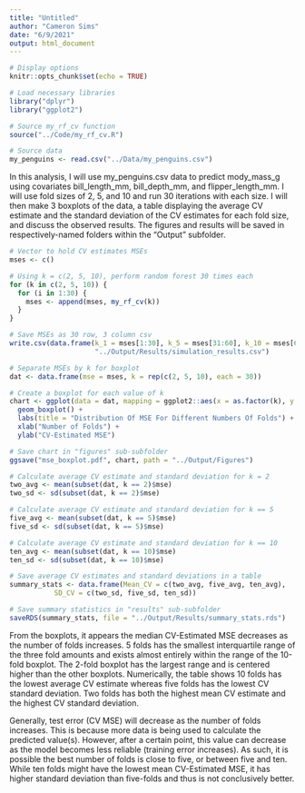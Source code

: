 ```yaml
---
title: "Untitled"
author: "Cameron Sims"
date: "6/9/2021"
output: html_document
---
```


```r
# Display options
knitr::opts_chunk$set(echo = TRUE)

# Load necessary libraries
library("dplyr")
library("ggplot2")

# Source my_rf_cv function
source("../Code/my_rf_cv.R")

# Source data
my_penguins <- read.csv("../Data/my_penguins.csv")
```

In this analysis, I will use my_penguins.csv data to predict mody_mass_g using
covariates bill_length_mm, bill_depth_mm, and flipper_length_mm. I will use
fold sizes of 2, 5, and 10 and run 30 iterations with each size. I will then
make 3 boxplots of the data, a table displaying the average CV estimate and the
standard deviation of the CV estimates for each fold size, and discuss the
observed results. The figures and results will be saved in respectively-named
folders within the "Output" subfolder.

```r
# Vector to hold CV estimates MSEs
mses <- c()

# Using k = c(2, 5, 10), perform random forest 30 times each
for (k in c(2, 5, 10)) {
  for (i in 1:30) {
    mses <- append(mses, my_rf_cv(k))
  }
}

# Save MSEs as 30 row, 3 column csv
write.csv(data.frame(k_1 = mses[1:30], k_5 = mses[31:60], k_10 = mses[61:90]),
                     "../Output/Results/simulation_results.csv")

# Separate MSEs by k for boxplot
dat <- data.frame(mse = mses, k = rep(c(2, 5, 10), each = 30))
```

```r
# Create a boxplot for each value of k
chart <- ggplot(data = dat, mapping = ggplot2::aes(x = as.factor(k), y = mse)) + 
  geom_boxplot() +
  labs(title = "Distribution Of MSE For Different Numbers Of Folds") +
  xlab("Number of Folds") +
  ylab("CV-Estimated MSE")

# Save chart in "figures" sub-subfolder
ggsave("mse_boxplot.pdf", chart, path = "../Output/Figures")

# Calculate average CV estimate and standard deviation for k = 2
two_avg <- mean(subset(dat, k == 2)$mse)
two_sd <- sd(subset(dat, k == 2)$mse)

# Calculate average CV estimate and standard deviation for k == 5
five_avg <- mean(subset(dat, k == 5)$mse)
five_sd <- sd(subset(dat, k == 5)$mse)

# Calculate average CV estimate and standard deviation for k == 10
ten_avg <- mean(subset(dat, k == 10)$mse)
ten_sd <- sd(subset(dat, k == 10)$mse)

# Save average CV estimates and standard deviations in a table
summary_stats <- data.frame(Mean_CV = c(two_avg, five_avg, ten_avg),
           SD_CV = c(two_sd, five_sd, ten_sd))

# Save summary statistics in "results" sub-subfolder
saveRDS(summary_stats, file = "../Output/Results/summary_stats.rds")
```

From the boxplots, it appears the median CV-Estimated MSE decreases as the
number of folds increases. 5 folds has the smallest interquartile range of
the three fold amounts and exists almost entirely within the range of the
10-fold boxplot. The 2-fold boxplot has the largest range and is centered 
higher than the other boxplots. Numerically, the table shows 10 folds has
the lowest average CV estimate whereas five folds has the lowest CV standard
deviation. Two folds has both the highest mean CV estimate and the highest
CV standard deviation.

Generally, test error (CV MSE) will decrease as the number of folds increases.
This is because more data is being used to calculate the predicted value(s).
However, after a certain point, this value can decrease as the model becomes
less reliable (training error increases). As such, it is possible the best
number of folds is close to five, or between five and ten. While ten folds
might have the lowest mean CV-Estimated MSE, it has higher standard deviation
than five-folds and thus is not conclusively better. 

